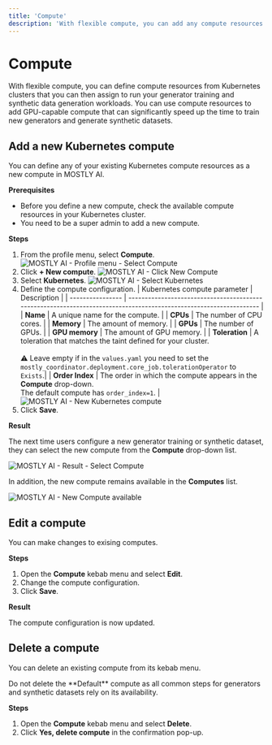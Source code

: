 ```yaml
---
title: 'Compute'
description: 'With flexible compute, you can add any compute resources needed to complete your GenAI workloads in MOSTLY AI.'
---
```



# Compute

With flexible compute, you can define compute resources from Kubernetes clusters that you can then assign to run your generator training and synthetic data generation workloads. You can use compute resources to add GPU-capable compute that can significantly speed up the time to train new generators and generate synthetic datasets.

## Add a new Kubernetes compute

You can define any of your existing Kubernetes compute resources as a new compute in MOSTLY AI.

**Prerequisites**

* Before you define a new compute, check the available compute resources in your Kubernetes cluster.
* You need to be a super admin to add a new compute.

**Steps**

1. From the profile menu, select **Compute**.
    <Image
      src="/docimages/administration/compute/01-profile-menu-select-compute.webp"
      alt="MOSTLY AI - Profile menu - Select Compute"
      width={800}
      height={15000}
    />
2. Click **+ New compute**.
    <Image
      src="/docimages/administration/compute/02-click-new-compute.webp"
      alt="MOSTLY AI - Click New Compute"
      width={800}
      height={15000}
    />
3. Select **Kubernetes**.
    <Image
      src="/docimages/administration/compute/02.01-select-kubernetes.webp"
      alt="MOSTLY AI - Select Kubernetes"
      width={800}
      height={15000}
    />
3. Define the compute configuration.
    | Kubernetes compute parameter | Description |
    | ---------------- | ------------------------------------------------------------------------------------------------------------------ |
    | **Name**         | A unique name for the compute. |
    | **CPUs**         | The number of CPU cores. |
    | **Memory**       | The amount of memory. |
    | **GPUs**         | The number of GPUs. |
    | **GPU memory**   | The amount of GPU memory. |
    | **Toleration**   | A toleration that matches the taint defined for your cluster.<br /><br />⚠️ Leave empty if in the `values.yaml` you need to set the `mostly_coordinator.deployment.core_job.tolerationOperator` to `Exists`.|
    | **Order Index**  | The order in which the compute appears in the **Compute** drop-down.<br />The default compute has `order_index=1`. |
    <Image
      src="/docimages/administration/compute/03-new-kubernetes-compute.webp"
      alt="MOSTLY AI - New Kubernetes compute"
      width={800}
      height={15000}
    />
4. Click **Save**.

**Result**

The next time users configure a new generator training or synthetic dataset, they can select the new compute from the **Compute** drop-down list.

<Image
    src="/docimages/administration/compute/05-result-select-compute.webp"
    alt="MOSTLY AI - Result - Select Compute"
    width={800}
    height={15000}
/>

In addition, the new compute remains available in the **Computes** list.

<Image
    src="/docimages/administration/compute/04-new-compute-available.webp"
    alt="MOSTLY AI - New Compute available"
    width={800}
    height={15000}
/>

## Edit a compute

You can make changes to exising computes.

**Steps**

1. Open the **Compute** kebab menu and select **Edit**.
2. Change the compute configuration.
3. Click **Save**.

**Result**

The compute configuration is now updated.

## Delete a compute

You can delete an existing compute from its kebab menu.

<Callout>
Do not delete the **Default** compute as all common steps for generators and synthetic datasets rely on its availability.
</Callout>

**Steps**

1. Open the **Compute** kebab menu and select **Delete**.
2. Click **Yes, delete compute** in the confirmation pop-up.
